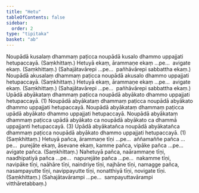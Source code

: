 ```yaml
---
title: "Hetu"
tableOfContents: false
sidebar:
  order: 2
type: "tipitaka"
basket: "ab"
---
```



<DynamicBreadcrumb />

<Division number="92">

<Paragraph number="2202">
Noupādā kusalaṃ dhammaṃ paṭicca noupādā kusalo dhammo uppajjati hetupaccayā. (Saṃkhittaṃ.)
</Paragraph>

<Paragraph number="2203">
Hetuyā ekaṃ, ārammaṇe ekaṃ …pe…  avigate ekaṃ. (Saṃkhittaṃ.)
</Paragraph>

<Paragraph number="2204">
(Sahajātavārepi …pe…  pañhāvārepi sabbattha ekaṃ.)
</Paragraph>

</Division>
<Division number="93">

<Paragraph number="2205">
Noupādā akusalaṃ dhammaṃ paṭicca noupādā akusalo dhammo uppajjati hetupaccayā. (Saṃkhittaṃ.)
</Paragraph>

<Paragraph number="2206">
Hetuyā ekaṃ, ārammaṇe ekaṃ …pe…  avigate ekaṃ. (Saṃkhittaṃ.)
</Paragraph>

<Paragraph number="2207">
(Sahajātavārepi …pe…  pañhāvārepi sabbattha ekaṃ.)
</Paragraph>

</Division>
<Division number="94">

<Paragraph number="2208">
Upādā abyākataṃ dhammaṃ paṭicca noupādā abyākato dhammo uppajjati hetupaccayā. (1)
</Paragraph>

<Paragraph number="2209">
Noupādā abyākataṃ dhammaṃ paṭicca noupādā abyākato dhammo uppajjati hetupaccayā. Noupādā abyākataṃ dhammaṃ paṭicca upādā abyākato dhammo uppajjati hetupaccayā. Noupādā abyākataṃ dhammaṃ paṭicca upādā abyākato ca noupādā abyākato ca dhammā uppajjanti hetupaccayā. (3)
</Paragraph>

<Paragraph number="2210">
Upādā abyākatañca noupādā abyākatañca dhammaṃ paṭicca noupādā abyākato dhammo uppajjati hetupaccayā. (1) (Saṃkhittaṃ.)
</Paragraph>

</Division>
<Division number="95">

<Paragraph number="2211">
Hetuyā pañca, ārammaṇe tīṇi …pe…  aññamaññe pañca …pe…  purejāte ekaṃ, āsevane ekaṃ, kamme pañca, vipāke pañca …pe…  avigate pañca. (Saṃkhittaṃ.)
</Paragraph>

<Paragraph number="2212">
Nahetuyā pañca, naārammaṇe tīṇi, naadhipatiyā pañca …pe…  napurejāte pañca …pe…  nakamme tīṇi, navipāke tīṇi, naāhāre tīṇi, naindriye tīṇi, najhāne tīṇi, namagge pañca, nasampayutte tīṇi, navippayutte tīṇi, nonatthiyā tīṇi, novigate tīṇi. (Saṃkhittaṃ.)
</Paragraph>

<Paragraph number="2213">
(Sahajātavārampi …pe…  sampayuttavārampi vitthāretabbaṃ.)
</Paragraph>
</Division>
